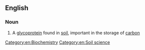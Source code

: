 ==English==

===Noun===
{{wikipedia}}
{{en-noun|-}}

# {{lb|en|protein}} A [[glycoprotein]] found in [[soil]], important in the storage of [[carbon]]

[[Category:en:Biochemistry]]
[[Category:en:Soil science]]